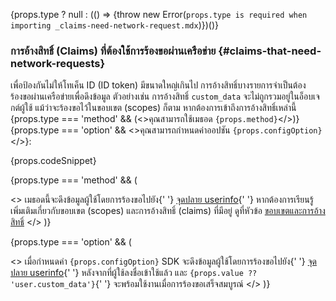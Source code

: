 {props.type ? null : (() => {throw new Error(`props.type is required when importing _claims-need-network-request.mdx`)})()}

### การอ้างสิทธิ์ (Claims) ที่ต้องใช้การร้องขอผ่านเครือข่าย \{#claims-that-need-network-requests}

เพื่อป้องกันไม่ให้โทเค็น ID (ID token) มีขนาดใหญ่เกินไป การอ้างสิทธิ์บางรายการจำเป็นต้องร้องขอผ่านเครือข่ายเพื่อดึงข้อมูล ตัวอย่างเช่น การอ้างสิทธิ์ `custom_data` จะไม่ถูกรวมอยู่ในอ็อบเจกต์ผู้ใช้ แม้ว่าจะร้องขอไว้ในขอบเขต (scopes) ก็ตาม หากต้องการเข้าถึงการอ้างสิทธิ์เหล่านี้ <span>{props.type === 'method' && (<>คุณสามารถใช้เมธอด <code>{props.method}</code></>)}{props.type === 'option' && <>คุณสามารถกำหนดค่าออปชัน <code>{props.configOption}</code></>}</span>:

{props.codeSnippet}

{props.type === 'method' && (

<>
  เมธอดนี้จะดึงข้อมูลผู้ใช้โดยการร้องขอไปยัง{' '}
  <a href="https://openid.net/specs/openid-connect-core-1_0.html#UserInfo">จุดปลาย userinfo</a>{' '}
  หากต้องการเรียนรู้เพิ่มเติมเกี่ยวกับขอบเขต (scopes) และการอ้างสิทธิ์ (claims) ที่มีอยู่
  ดูที่หัวข้อ <a href="#scopes-and-claims">ขอบเขตและการอ้างสิทธิ์</a>
</>
)}

{props.type === 'option' && (

<>
  เมื่อกำหนดค่า <code>{props.configOption}</code> SDK จะดึงข้อมูลผู้ใช้โดยการร้องขอไปยัง{' '}
  <a href="https://openid.net/specs/openid-connect-core-1_0.html#UserInfo">จุดปลาย userinfo</a>{' '}
  หลังจากที่ผู้ใช้ลงชื่อเข้าใช้แล้ว และ <code>{props.value ?? 'user.custom_data'}</code>{' '}
  จะพร้อมใช้งานเมื่อการร้องขอเสร็จสมบูรณ์
</>
)}
